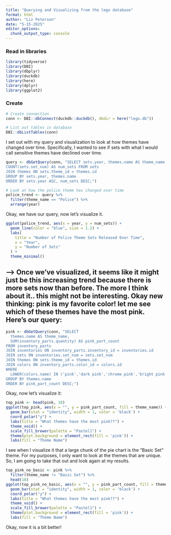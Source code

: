 ```yaml
---
title: "Querying and Visualizing from the lego database"
format: html
author: "Liz Peterson"
date: "5-15-2025"
editor_options: 
  chunk_output_type: console
---
```


### Read in libraries
```r
library(tidyverse)
library(DBI)
library(dbplyr)
library(duckdb)
library(here)
library(dplyr)
library(ggplot2)
```

### Create 
```r
# Create connection
conn <- DBI::dbConnect(duckdb::duckdb(), dbdir = here("lego.db"))

# List out tables in database
DBI::dbListTables(conn)
```

I set out with my query and visualization to look at how themes have changed over time. Specifically, I wanted to see if sets with what I would call sensitive themes have declined over time.

```r
query <- dbGetQuery(conn, "SELECT sets.year, themes.name AS theme_name,
COUNT(sets.set_num) AS num_sets FROM sets 
JOIN themes ON sets.theme_id = themes.id
GROUP BY sets.year, themes.name
ORDER BY sets.year ASC, num_sets DESC;")
```

```r
# Look at how the police theme has changed over time 
police_trend <- query %>%
  filter(theme_name == "Police") %>%
  arrange(year)
```

Okay, we have our query, now let's visualize it. 
```r
ggplot(police_trend, aes(x = year, y = num_sets)) +
  geom_line(color = "blue", size = 1.2) +
  labs(
    title = "Number of Police Theme Sets Released Over Time",
    x = "Year",
    y = "Number of Sets"
  ) +
  theme_minimal()
```

## --> Once we've visualized, it seems like it might just be this increasing trend because there is more sets now than before. The more I think about it.. this might not be interesting. Okay new thinking: pink is my favorite color! let me see which of these themes have the most pink. Here's our query:

```r
pink <- dbGetQuery(conn, "SELECT 
  themes.name AS theme_name,
  SUM(inventory_parts.quantity) AS pink_part_count
FROM inventory_parts
JOIN inventories ON inventory_parts.inventory_id = inventories.id
JOIN sets ON inventories.set_num = sets.set_num
JOIN themes ON sets.theme_id = themes.id
JOIN colors ON inventory_parts.color_id = colors.id
WHERE 
  LOWER(colors.name) IN ('pink','dark pink','chrome pink','bright pink','light pink','glitter trans-dark pink')
GROUP BY themes.name
ORDER BY pink_part_count DESC;")
```

Okay, now let's visualize it: 

```r
top_pink <- head(pink, 10)
ggplot(top_pink, aes(x = "", y = pink_part_count, fill = theme_name)) +
  geom_bar(stat = "identity", width = 1, color = 'black') +
  coord_polar("y") +
  labs(title = "What themes have the most pink??") +
  theme_void() +
  scale_fill_brewer(palette = "Pastel1") +
  theme(plot.background = element_rect(fill = 'pink')) +
  labs(fill = "Theme Name")
```

I see when I visualize it that a large chunk of the pie chart is the "Basic Set" theme. For my purposes, I only want to look at the themes that are unique. So, I am going to take that out and look again at my results. 

```r
top_pink_no_basic <- pink %>% 
  filter(theme_name != "Basic Set") %>% 
  head(10)
ggplot(top_pink_no_basic, aes(x = "", y = pink_part_count, fill = theme_name)) +
  geom_bar(stat = "identity", width = 1, color = 'black') +
  coord_polar("y") +
  labs(title = "What themes have the most pink??") +
  theme_void() +
  scale_fill_brewer(palette = "Pastel1") +
  theme(plot.background = element_rect(fill = 'pink')) +
  labs(fill = "Theme Name")
```

Okay, now it is a bit better!
